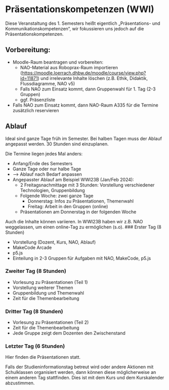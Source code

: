 
# Präsentationskompetenzen (WWI)

Diese Veranstaltung des 1. Semesters heißt eigentlich „Präsentations- und Kommunikationskompetenzen“, wir 
fokussieren uns jedoch auf die Präsentationskompetenzen. 

## Vorbereitung:

- Moodle-Raum beantragen und vorbereiten:
  - NAO-Material aus Roboprax-Raum importieren (https://moodle.loerrach.dhbw.de/moodle/course/view.php?id=11871) und irrelevante Inhalte löschen (z.B. Ethik, Didaktik, Flussdiagramme, NAO v5)
  - Falls NAO zum Einsatz kommt, dann Gruppenwahl für 1. Tag (2-3 Gruppen)
  - ggf. Präsenzliste
- Falls NAO zum Einsatz kommt, dann NAO-Raum A335 für die Termine zusätzlich reservieren

## Ablauf 

Ideal sind ganze Tage früh im Semester. Bei halben Tagen
muss der Ablauf angepasst werden. 30 Stunden sind einzuplanen.

<Callout>
Die Termine liegen jedes Mal anders:

- Anfang/Ende des Semesters
- Ganze Tage oder nur halbe Tage
- &xrarr; Ablauf nach Bedarf anpassen
- Angepasster Ablauf am Beispiel WWI23B (Jan/Feb 2024): 
  - 2 Freitagsnachmittage mit 3 Stunden: Vorstellung verschiedener Technologien, Gruppenbildung
  - Folgende Woche: zwei ganze Tage
    - Donnerstag: Infos zu Präsentationen, Themenwahl
    - Freitag: Arbeit in den Gruppen (online)
  - Präsentationen am Donnerstag in der folgenden Woche
</Callout>

<Callout>
Auch die Inhalte können variieren. In WWI23B haben wir z.B. NAO weggelassen, um einen online-Tag zu ermöglichen (s.o).
</Callout>

<Steps>
### Erster Tag (8 Stunden)

- Vorstellung (Dozent, Kurs, NAO, Ablauf)
- MakeCode Arcade
- p5.js
- Einteilung in 2-3 Gruppen für Aufgaben mit NAO, MakeCode, p5.js

### Zweiter Tag (8 Stunden)

- Vorlesung zu Präsentationen (Teil 1)
- Vorstellung weiterer Themen
- Gruppenbildung und Themenwahl
- Zeit für die Themenbearbeitung

### Dritter Tag (8 Stunden)

- Vorlesung zu Präsentationen (Teil 2)
- Zeit für die Themenbearbeitung
- Jede Gruppe zeigt dem Dozenten den Zwischenstand

### Letzter Tag (6 Stunden)

Hier finden die Präsentationen statt.

</Steps>


<Callout>
Falls der Studieninformationstag betreut wird oder andere Aktionen 
mit Schulklassen organisiert werden, dann können diese möglicherweise
an einem anderen Tag stattfinden. Dies ist mit dem Kurs und dem
Kurskalender abzustimmen.
</Callout>